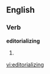 ==English==

===Verb===
'''editorializing'''
# {{present participle of|editorialize}}

[[vi:editorializing]]